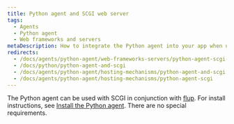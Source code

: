 ```yaml
---
title: Python agent and SCGI web server
tags:
  - Agents
  - Python agent
  - Web frameworks and servers
metaDescription: How to integrate the Python agent into your app when using SCGI in conjunction with flup.
redirects:
  - /docs/agents/python-agent/web-frameworks-servers/python-agent-scgi-web-server
  - /docs/python/python-agent-and-scgi
  - /docs/agents/python-agent/hosting-mechanisms/python-agent-and-scgi
  - /docs/agents/python-agent/hosting-mechanisms/python-agent-scgi
---
```


The Python agent can be used with SCGI in conjunction with [flup](https://pypi.python.org/pypi/flup). For install instructions, see [Install the Python agent](/docs/agents/python-agent/installation-configuration/python-agent-installation). There are no special requirements.
